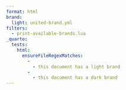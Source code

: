 ```yaml
---
format: html
brand:
  light: united-brand.yml
filters:
  - print-available-brands.lua
_quarto:
  tests:
    html:
      ensureFileRegexMatches:
        -
          - this document has a light brand
        -
          - this document has a dark brand
---
```

